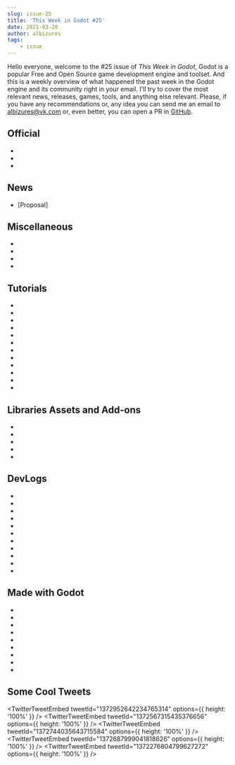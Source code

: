 ```yaml
---
slug: issue-25
title: 'This Week in Godot #25'
date: 2021-03-20
author: albizures
tags:
	- issue
---
```



Hello everyone, welcome to the #25 issue of _This Week in Godot_, Godot is a popular Free and Open Source game development engine and toolset. And this is a weekly overview of what happened the past week in the Godot engine and its community right in your email. I'll try to cover the most relevant news, releases, games, tools, and anything else relevant. Please, if you have any recommendations or, any idea you can send me an email to albizures@vk.com or, even better, you can open a PR in [GitHub](https://github.com/albizures/ThisWeekInGodot).

## Official

- <PostLink
  	label="Release candidate: Godot 3.3 RC 6"
  	link="https://godotengine.org/article/release-candidate-godot-3-3-rc-6"
  />
- <PostLink
  	label="Godot OpenXR support"
  	link="https://godotengine.org/article/godot-openxr-support"
  />
- <PostLink
  	label="Versioning change for Godot 3.x"
  	link="https://godotengine.org/article/versioning-change-godot-3x"
  />

## News

- [Proposal] <PostLink
  	label="Improved 3D Scene Importer"
  	link="https://github.com/godotengine/godot/pull/47166"
  />

## Miscellaneous

- <PostLink
  	label="I made a cheat sheet for scaling modes."
  	link="https://www.reddit.com/r/godot/comments/m8hjnw/i_made_a_cheat_sheet_for_scaling_modes/"
  />
- <PostLink
  	type="youtube"
  	label="Effekseer - Awesome Particle Effect Tool now on Godot!"
  	link="https://www.youtube.com/watch?v=ngxI7cO7t98"
  />
- <PostLink
  	type="youtube"
  	label="How fast is TOO fast? - Gotm.io Plays Your Games #15"
  	link="https://www.youtube.com/watch?v=S8o-Odj2IIw"
  />
- <PostLink
  	label="Godotes #9 - Paid Coursesx"
  	link="https://godotes.com/issues/godotes-9/"
  />

## Tutorials

- <PostLink
  	type="youtube"
  	source="https://github.com/TinyLegions/save-state-tut-3"
  	label="Godot Save States in 180 SECONDS"
  	link="https://www.youtube.com/watch?v=muhC3wJ6wCQ"
  />
- <PostLink
  	type="youtube"
  	label="Easy Level Switching in Godot"
  	link="https://www.youtube.com/watch?v=PrqN5SPuwZQ"
  />
- <PostLink
  	type="youtube"
  	label="How To Make 2D Curved Terrain In Godot"
  	link="https://www.youtube.com/watch?v=45PldDNCQhw"
  />
- <PostLink
  	type="youtube"
  	source="https://github.com/HelamanWarrior/Godot-Multiplayer-Shooter"
  	label="Godot Networked Multiplayer Shooter Tutorial #9 - Finale"
  	link="https://www.youtube.com/watch?v=h0X459kpV-A"
  />
- <PostLink
  	type="youtube"
  	label="Why Particle Shaders Are Awesome and How to Use Them - Godot Tutorial"
  	link="https://www.youtube.com/watch?v=UI9JP5TNZ94"
  	source="https://github.com/PlayWithFurcifer/IntroductionToParticleShaders"
  />
- <PostLink
  	type="youtube"
  	label="Spawn Enemies and Treasures with Walker Procedural Generation"
  	link="https://www.youtube.com/watch?v=w3NpAOmlZvg"
  />
- <PostLink
  	type="youtube"
  	label="Writing a Command Parser (Godot Retro Text Adventure Tutorial #6)"
  	link="https://www.youtube.com/watch?v=2Cuc4i83sqs"
  />
- <PostLink
  	type="youtube"
  	label="How to Create a Skybox in Blender (Space/Stars Theme) and Use the Skybox in Godot"
  	link="https://www.youtube.com/watch?v=vLC86GhYi5w"
  />
- <PostLink
  	type="youtube"
  	label="Enums in Godot (Introduction)"
  	link="https://www.youtube.com/watch?v=J4dPZu8OKMM"
  />
- <PostLink
  	type="youtube"
  	label="Godot 3D Highlight Shader for interactable Objects (Tutorial)"
  	link="https://www.youtube.com/watch?v=Wi6isHhNVDU"
  />
- <PostLink
  	type="youtube"
  	label="Referencing nodes with NodePath"
  	link="https://www.youtube.com/watch?v=JDLgEqixxcY"
  />
- <PostLink
  	type="youtube"
  	label="Double Jump in Godot - Acreates"
  	link="https://www.youtube.com/watch?v=UM37iduLA98"
  />

## Libraries Assets and Add-ons

- <PostLink
  	label="Ornate Pixel Art Theme: a ready-to-use theme for pixel art games"
  	link="https://azagaya.itch.io/ornate-theme"
  />
- <PostLink
  	label="Procedural Illustration-esque Hair Highlight Shader"
  	link="https://godotshaders.com/shader/procedural-illustration-esque-hair-highlight-shader/"
  />
- <PostLink
  	label="Animated sketchy line"
  	link="https://godotshaders.com/shader/animated-sketchy-line/"
  />
- <PostLink
  	label="Stylized Water Shader"
  	link="https://godotshaders.com/shader/stylized-water-shader/"
  />
- <PostLink
  	label="3D Vertical dissolve"
  	link="https://godotshaders.com/shader/3d-vertical-dissolve/"
  />

## DevLogs

- <PostLink
  	type="youtube"
  	label="Chakravyuh | Devlog #11 | The Naag Island (Part One)"
  	link="https://www.youtube.com/watch?v=SEMhbujdxis"
  />
- <PostLink
  	type="youtube"
  	label="Turn Based Battle System | Breaking point Devlog #2"
  	link="https://www.youtube.com/watch?v=Hpixbk-9Z8g"
  />
- <PostLink
  	type="youtube"
  	label="Full Power Fantasy | 180 days | Devlog #06 | Godot"
  	link="https://www.youtube.com/watch?v=E142eU22Gyc"
  />
- <PostLink
  	type="youtube"
  	label="A new endless driving game in Godot | DuckCowDrive Devlog #1"
  	link="https://www.youtube.com/watch?v=OkdNC1Ov2ck"
  />
- <PostLink
  	type="youtube"
  	label="Making a Card Game in Godot | Cardlocke Devlog 0"
  	link="https://www.youtube.com/watch?v=_IfkMz9xQNc"
  />
- <PostLink
  	type="youtube"
  	label="Generating an Ocean for the Player to Sail!"
  	link="https://www.youtube.com/watch?v=VPavrJxXRHE"
  />
- <PostLink
  	type="youtube"
  	label="Godot Email Generator"
  	link="https://www.youtube.com/watch?v=xfaA3m3cO3c"
  />
- <PostLink
  	type="youtube"
  	label="Advanced Godot | Creating Custom Android Modules"
  	link="https://www.youtube.com/watch?v=a6MDzdqC5a0"
  />
- <PostLink
  	type="youtube"
  	label="Getting started with Godot's scene instances"
  	link="https://www.youtube.com/watch?v=_ImAgihyy3A"
  />
- <PostLink
  	type="youtube"
  	label="Devlog #2: Launching Retro Tank Party on Steam (1st week)"
  	link="https://www.youtube.com/watch?v=ZX3qN2-eqYY"
  />
- <PostLink
  	type="article"
  	label="Devlog #1: In-game camera and photo album"
  	link="https://usagishima.net/2021/03/18/devlog-1-in-game-camera-and-photo-album/"
  />

## Made with Godot

- <PostLink
  	type="youtube"
  	label="I Built An App With The Godot Engine"
  	link="https://www.youtube.com/watch?v=yVJpG3Fy6UM"
  />
- <PostLink
  	label="Cassette Beasts: Collect awesome monsters to use during turn-based battles"
  	link="https://store.steampowered.com/app/1321440/Cassette_Beasts/"
  />
- <PostLink
  	label="Satryn: an infinite twin stick shooty"
  	link="https://maybell.itch.io/satryn"
  />
- <PostLink
  	label="Hungrynauts: a fast-paced, bite-sized local multiplayer game for 2 players"
  	link="https://pixel-sprouts.itch.io/hungrynauts"
  />
- <PostLink
  	label="In Silk Roads: Caravan Kings"
  	link="https://priory-games.itch.io/silk-roads-caravan-kings"
  />
- <PostLink
  	label="Distraught Ground: Fight your way through enemies to take down the corrupt monarch."
  	link="https://fortythreesam.itch.io/distraught-ground"
  />
- <PostLink
  	label="Windward Rush: an arcade racing game where players fly a variety of jets"
  	link="https://jocamar.itch.io/windward-rush-alpha"
  />
- <PostLink
  	label="A Root Path: play as a water spirit purifying a spring"
  	link="https://gruebite.itch.io/a-root-path"
  />
- <PostLink
  	label="Omnihexahedron: you're a rolling cube, and you can only use the ability currently on your topmost fac"
  	link="https://rgscherf.itch.io/omnihexahedron"
  />

## Some Cool Tweets

<TwitterTweetEmbed
	tweetId="1372952642234765314"
	options={{ height: '100%' }}
/>
<TwitterTweetEmbed
	tweetId="1372567315435376656"
	options={{ height: '100%' }}
/>
<TwitterTweetEmbed
	tweetId="1372744035643715584"
	options={{ height: '100%' }}
/>
<TwitterTweetEmbed
	tweetId="1372687999041818626"
	options={{ height: '100%' }}
/>
<TwitterTweetEmbed
	tweetId="1372276804799627272"
	options={{ height: '100%' }}
/>

